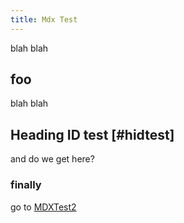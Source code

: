 ```yaml
---
title: Mdx Test
---
```


blah blah


## foo

blah blah



## Heading ID test [#hidtest]

and do we get here?


### finally
go to [MDXTest2](MDXTest2)